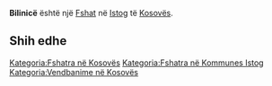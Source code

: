 {{Fshat në Kosovës
 | Emri                = Bilinicë
| sqi_D_name = Bilinicë
| sqi_D_FULL_NAME_RO = Bilinicë
| sqi_D_FULL_NAME_ND_RO = Bilinice
| sqi_D_SORT_NAME_RG = BILINICE
| sqi_D_FULL_NAME_RG = Bilinicë
| sqi_D_FULL_NAME_ND_RG = Bilinice
| sqi_V_name = Belincë
| sqi_V_FULL_NAME_RO = Belincë Bilincë
| sqi_V_FULL_NAME_ND_RO = Belince Bilince
| sqi_V_SORT_NAME_RG = BELINCE BILINCE
| sqi_V_FULL_NAME_RG = Belincë Bilincë
| sqi_V_FULL_NAME_ND_RG = Belince Bilince
| srp_N_name = Bilince
| srp_N_FULL_NAME_RO = Bilince
| srp_N_FULL_NAME_ND_RO = Bilince
| srp_N_SORT_NAME_RG = BILINCE
| srp_N_FULL_NAME_RG = Bilince
| srp_N_FULL_NAME_ND_RG = Bilince
| srp_NS_name = Билинце
| srp_NS_FULL_NAME_RO = Билинце
| srp_NS_FULL_NAME_ND_RO = Билинце
| srp_NS_SORT_NAME_RG = БИЛИНЦЕ
| srp_NS_FULL_NAME_RG = Билинце
| srp_NS_FULL_NAME_ND_RG = Билинце
| std_V_name = Bilinca
| std_V_FULL_NAME_RO = Bilinca Bilinica Bilnice-a
| std_V_FULL_NAME_ND_RO = Bilinca Bilinica Bilnice-a
| std_V_SORT_NAME_RG = BILINCA BILINICA BILNICEA
| std_V_FULL_NAME_RG = Bilinca Bilinica Bilnice-a
| std_V_FULL_NAME_ND_RG = Bilinca Bilinica Bilnice-a

 | Emri (Rasa dhanore) = 
 | Figura              = 
 | Shteti              = Kosovo
 | Komuna              = Istog
 | Kodi postar         = 
 | Sipërfaqja          = 

 | Popullsia           = 

 | Regj. i popullsisë  = 
 | Dend. e popullsisë  = 
 | Faqja zyrtare       = 
 <!--- Koordinatat ----> 
 | Gjerësia            = 42.418056
 | Gjatësia            = 21.608333
 | Lartësia            = 
}}
'''Bilinicë''' është një [[Fshat]] në [[Istog]] të [[Kosovës]].

<!-- == Gjeografia == -->
<!-- == Historia == -->
<!-- == Demografia == -->
== Shih edhe ==
{{Komuna Istog}}
{{Kosovo-Administrata-Cung}}

[[Kategoria:Fshatra në Kosovës]]
[[Kategoria:Fshatra në Kommunes Istog]]
[[Kategoria:Vendbanime në Kosovës]]